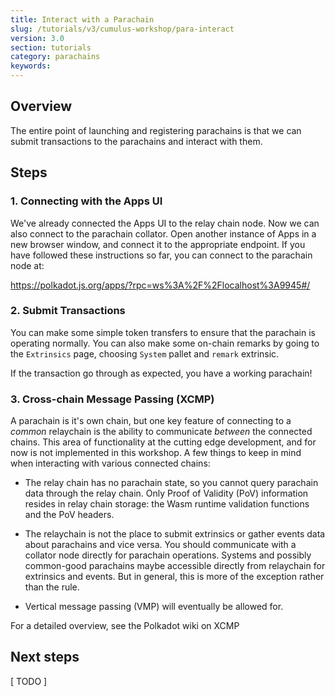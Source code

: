 ```yaml
---
title: Interact with a Parachain
slug: /tutorials/v3/cumulus-workshop/para-interact
version: 3.0 
section: tutorials
category: parachains
keywords:
---
```


## Overview

The entire point of launching and registering parachains is that we can submit transactions to the
parachains and interact with them.

## Steps
### 1. Connecting with the Apps UI

We've already connected the Apps UI to the relay chain node. Now we can also connect to the
parachain collator. Open another instance of Apps in a new browser window, and connect it to the
appropriate endpoint. If you have followed these instructions so far, you can connect to the
parachain node at:

https://polkadot.js.org/apps/?rpc=ws%3A%2F%2Flocalhost%3A9945#/

### 2. Submit Transactions

You can make some simple token transfers to ensure that the parachain is operating normally. You can
also make some on-chain remarks by going to the `Extrinsics` page, choosing `System` pallet and
`remark` extrinsic.

If the transaction go through as expected, you have a working parachain!

### 3. Cross-chain Message Passing (XCMP)

A parachain is it's own chain, but one key feature of connecting to a _common_ relaychain is the
ability to communicate _between_ the connected chains. This area of functionality at the cutting
edge development, and for now is not implemented in this workshop. A few things to keep
in mind when interacting with various connected chains:

- The relay chain has no parachain state, so you cannot query parachain data through the relay chain.
  Only Proof of Validity (PoV) information resides in relay chain storage: the Wasm runtime
  validation functions and the PoV headers.

- The relaychain is not the place to submit extrinsics or gather events data about parachains
  and vice versa. You should communicate with a collator node directly for parachain operations.
  Systems and possibly common-good parachains maybe accessible directly from relaychain for
  extrinsics and events. But in general, this is more of the exception rather than the rule.

- Vertical message passing (VMP) will eventually be allowed for.

For a detailed overview, see the <ExternalLink url="https://wiki.polkadot.network/docs/en/learn-crosschain">Polkadot wiki on XCMP </ExternalLink>

## Next steps  
[ TODO ]